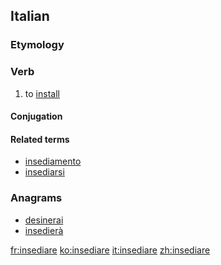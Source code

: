 ==Italian==

===Etymology===
{{confix|in|sede|are|lang=it}}

===Verb===
{{it-verb}} 

# {{label|it|transitive}} to [[install]] {{qualifier|someone in office}}

====Conjugation====
{{it-conj-iare|insedi|avere}}

====Related terms====
* [[insediamento]]
* [[insediarsi]]

===Anagrams===
* [[desinerai#Italian|desinerai]]
* [[insedierà#Italian|insedierà]]

[[fr:insediare]]
[[ko:insediare]]
[[it:insediare]]
[[zh:insediare]]